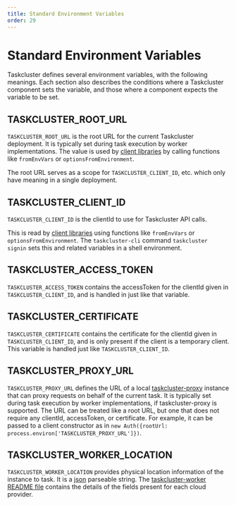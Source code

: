 ```yaml
---
title: Standard Environment Variables
order: 29
---
```


# Standard Environment Variables

Taskcluster defines several environment variables, with the following meanings.
Each section also describes the conditions where a Taskcluster component sets the variable, and those where a component expects the variable to be set.

## TASKCLUSTER_ROOT_URL

`TASKCLUSTER_ROOT_URL` is the root URL for the current Taskcluster deployment.
It is typically set during task execution by worker implementations.
The value is used by [client libraries](/docs/manual/using/integration/libraries) by calling functions like `fromEnvVars` or `optionsFromEnvironment`.

The root URL serves as a scope for `TASKCLUSTER_CLIENT_ID`, etc. which only have meaning in a single deployment.

## TASKCLUSTER_CLIENT_ID

`TASKCLUSTER_CLIENT_ID` is the clientId to use for Taskcluster API calls.

This is read by [client libraries](/docs/manual/using/integration/libraries) using functions like `fromEnvVars` or `optionsFromEnvironment`.
The `taskcluster-cli` command `taskcluster signin` sets this and related variables in a shell environment.

## TASKCLUSTER_ACCESS_TOKEN

`TASKCLUSTER_ACCESS_TOKEN` contains the accessToken for the clientId given in `TASKCLUSTER_CLIENT_ID`, and is handled in just like that variable.

## TASKCLUSTER_CERTIFICATE

`TASKCLUSTER_CERTIFICATE` contains the certificate for the clientId given in `TASKCLUSTER_CLIENT_ID`, and is only present if the client is a temporary client.
This variable is handled just like `TASKCLUSTER_CLIENT_ID`.

## TASKCLUSTER_PROXY_URL

`TASKCLUSTER_PROXY_URL` defines the URL of a local [taskcluster-proxy](https://github.com/taskcluster/taskcluster-proxy) instance that can proxy requests on behalf of the current task.
It is typically set during task execution by worker implementations, if taskcluster-proxy is supported.
The URL can be treated like a root URL, but one that does not require any clientId, accessToken, or certificate.
For example, it can be passed to a client constructor as in `new Auth({rootUrl: process.environ['TASKCLUSTER_PROXY_URL']})`.

## TASKCLUSTER_WORKER_LOCATION

`TASKCLUSTER_WORKER_LOCATION` provides physical location information of the instance to task. It is a [json](http://www.json.org/) parseable string.
The [taskcluster-worker README file](https://github.com/taskcluster/taskcluster-worker-runner/blob/master/README.md) contains the details of the fields
present for each cloud provider.

